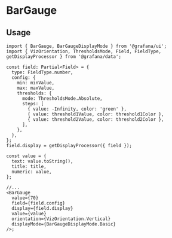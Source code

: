 
<Meta title="MDX|BarGauge" component={BarGauge} />

# BarGauge

## Usage

```tsx
import { BarGauge, BarGaugeDisplayMode } from '@grafana/ui';
import { VizOrientation, ThresholdsMode, Field, FieldType, getDisplayProcessor } from '@grafana/data';

const field: Partial<Field> = {
  type: FieldType.number,
  config: {
    min: minValue,
    max: maxValue,
    thresholds: {
      mode: ThresholdsMode.Absolute,
      steps: [
        { value: -Infinity, color: 'green' },
        { value: threshold1Value, color: threshold1Color },
        { value: threshold2Value, color: threshold2Color },
      ],
    },
  },
};
field.display = getDisplayProcessor({ field });

const value = {
  text: value.toString(),
  title: title,
  numeric: value,
};

//...
<BarGauge
  value={70}
  field={field.config}
  display={field.display}
  value={value}
  orientation={VizOrientation.Vertical}
  displayMode={BarGaugeDisplayMode.Basic}
/>;
```

<ArgTypes of={BarGauge} />
